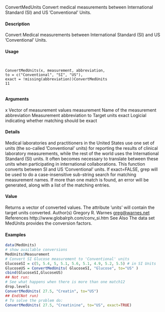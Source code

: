 ConvertMedUnits
Convert medical measurements between International Standard (SI)
and US ’Conventional’ Units.

#### Description

Convert Medical measurements between International Standard (SI) and US ’Conventional’ Units.

#### Usage
<pre><code>

ConvertMedUnits(x, measurement, abbreviation,
to = c("Conventional", "SI", "US"),
exact = !missing(abbreviation))ConvertMedUnits
11

</code></pre>
#### Arguments

x Vector of measurement values
measurement Name of the measurement
abbreviation Measurement abbreviation
to Target units
exact Logicial indicating whether matching should be exact

#### Details

Medical laboratories and practitioners in the United States use one set of units (the so-called ’Conventional’ units) for reporting the results of clinical laboratory measurements, while the rest of the
world uses the International Standard (SI) units. It often becomes necessary to translate between these units when participating in international collaborations.
This function converts between SI and US ’Conventional’ units.
If exact=FALSE, grep will be used to do a case-insensitive sub-string search for matching measurement names. If more than one match is found, an error will be generated, along with a list of the
matching entries.

#### Value

Returns a vector of converted values. The attribute ’units’ will contain the target units converted.
Author(s)
Gregory R. Warnes <greg@warnes.net>
References
http://www.globalrph.com/conv_si.htm
See Also
The data set MedUnits provides the conversion factors.

#### Examples
```r

data(MedUnits)
# show available conversions
MedUnits$Measurement
# Convert SI Glucose measurement to 'Conventional' units
GlucoseSI = c(5, 5.4, 5, 5.1, 5.6, 5.1, 4.9, 5.2, 5.5) # in SI Units
GlucoseUS = ConvertMedUnits( GlucoseSI, "Glucose", to="US" )
cbind(GlucoseSI,GlucoseUS)
## Not run:
# See what happens when there is more than one match12
drop.levels
ConvertMedUnits( 27.5, "Creatin", to="US")
## End(Not run)
# To solve the problem do:
ConvertMedUnits( 27.5, "Creatinine", to="US", exact=TRUE)
```





